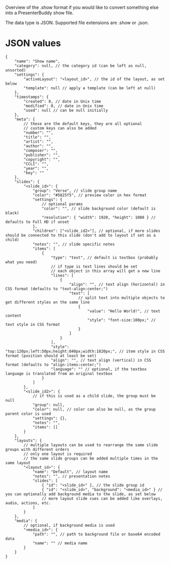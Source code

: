 Overview of the .show format if you would like to convert something else into a PresenterBuddy show file.

The data type is JSON. Supported file extensions are .show or .json.

# JSON values
```
{
	"name": "Show name",
	"category": null, // the category id (can be left as null, unsorted)
	"settings": {
		"activeLayout": "<layout_id>", // the id of the layout, as set below
		"template": null // apply a template (can be left at null)
	},
	"timestamps": {
		"created": 0, // date in Unix time
		"modified": 0, // date in Unix time
		"used": null // can be null initially
	},
	"meta": {
		// these are the default keys, they are all optional
		// custom keys can also be added
		"number": "",
		"title": "",
		"artist": "",
		"author": "",
		"composer": "",
		"publisher": "",
		"copyright": "",
		"CCLI": "",
		"year": "",
		"key": ""
	},
	"slides": {
		"<slide_id>": {
			"group": "Verse", // slide group name
			"color": "#5825f5", // preview color in hex format
			"settings": {
				// optional params
				"color": "", // slide background color (default is black)
				"resolution": { "width": 1920, "height": 1080 } // defaults to Full HD if unset
			},
			"children": ["<slide_id2>"], // optional, if more slides should be connected to this slide (don't add to layout if set as a child)
			"notes": "", // slide specific notes
			"items": [
				{
					"type": "text", // default is textbox (probably what you need)
					// if type is text lines should be set
					// each object in this array will get a new line
					"lines": [
						{
							"align": "", // text align (horizontal) in CSS format (defaults to "text-align:center;")
							"text": [
								// split text into multiple objects to get different styles on the same line
								{
									"value": "Hello World!", // text content
									"style": "font-size:100px;" // text style in CSS format
								}
							]
						}
					],
					"style": "top:120px;left:50px;height:840px;width:1820px;", // item style in CSS format (position should at least be set)
					"align": "", // text align (vertical) in CSS format (defaults to "align-items:center;")
					"language": "" // optional, if the textbox language is translated from an original textbox
				}
			]
		},
		"<slide_id2>": {
			// if this is used as a child slide, the group must be null
			"group": null,
			"color": null, // color can also be null, as the group parent color is used
			"settings": {},
			"notes": "",
			"items": []
		}
	},
	"layouts": {
		// multiple layouts can be used to rearrange the same slide groups with different orders
		// only one layout is required
		// the same slide groups can be added multiple times in the same layout
		"<layout_id>": {
			"name": "Default", // layout name
			"notes": "", // presentation notes
			"slides": [
				{ "id": "<slide_id>" }, // the slide group id
				{ "id": "<slide_id>", "background": "<media_id>" } // you can optionally add background media to the slide, as set below
				// more layout slide cues can be added like overlays, audio, actions, etc.
			]
		}
	},
	"media": {
		// optional, if background media is used
		"<media_id>": {
			"path": "", // path to background file or base64 encoded data
			"name": "" // media name
		}
	}
}
```